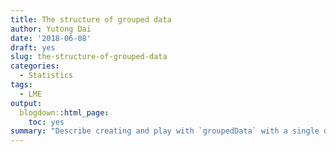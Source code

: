```yaml
---
title: The structure of grouped data
author: Yutong Dai
date: '2018-06-08'
draft: yes
slug: the-structure-of-grouped-data
categories:
  - Statistics
tags:
  - LME
output:
  blogdown::html_page:
    toc: yes
summary: "Describe creating and play with `groupedData` with a single or multiple levels of grouping."
---
```




